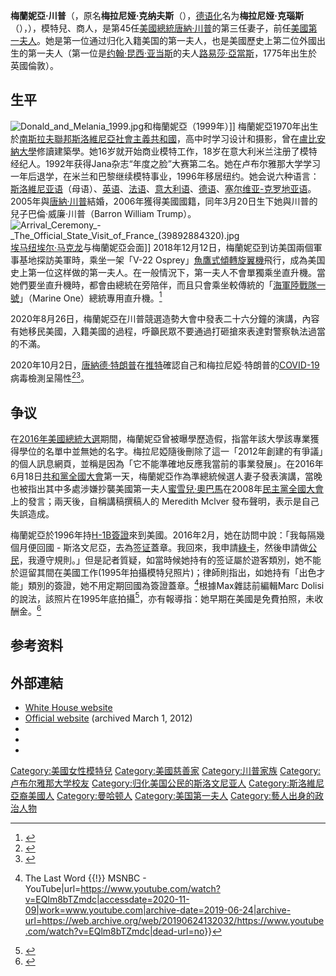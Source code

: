 {{noteTA
|G1=PresidentsUS
|G2=People
|G3=Country
}}
{{Infobox first lady
|name        = 梅拉尼娅·特朗普<br>Melania Trump
|image       = Melania Trump Official Portrait.jpg
|office      = {{flagicon|USA}} [[美國第一夫人|美國第一夫人]]
|president   = [[唐納·川普|唐納·川普]]
|term_start  = 2017年1月20日
|term_end    = 2021年1月20日
|predecessor = [[米歇爾·奧巴馬|米歇爾·奧巴馬]]
|successor   = [[吉爾·拜登|吉爾·拜登]]
|alma_mater  = [[卢布尔雅那大学|卢布尔雅那大学]]（肄业）
|birth_name  = Melanija Knavs
|birth_date  = {{birth date and age|1970|4|26}}
|birth_place = {{YUG}}[[斯洛文尼亚社会主义共和国|斯洛文尼亚]][[新梅斯托|新梅斯托]]<br>（今属[[斯洛文尼亚|斯洛文尼亚]]）
|death_date  = 
|death_place = 
|language    = [[斯洛維尼亞語|斯洛維尼亞語]]、[[英語|英語]]、[[法语|法语]]、[[義大利语|義大利语]]、[[德语|德语]]、[[塞尔维亚-克罗地亚语|塞尔维亚-克罗地亚语]]
|nationality = {{YUG}}（1970年至1991年）<br>{{SLO}}（1991年至今）<br>{{USA}}（2005年至今）
|party       = {{GOP}}
|religion    = [[罗马天主教|罗马天主教]]
|spouse      = {{marriage|[[唐納·川普|唐納·川普]]|2005年1月22日}}
|children    = [[巴倫·特朗普|巴倫·特朗普]]
|residence   = {{USA}}[[佛罗里达州|佛罗里达州]][[棕櫚灘|棕櫚灘]][[海湖莊園|海湖莊園]]（2019年至今）
|signature   = Melania Knauss-Trump signature.svg
}}
'''梅蘭妮亞·川普'''（{{lang-en|Melania Trump}}，原名'''梅拉尼娅·克纳夫斯'''（{{lang-sl|Melanija Knavs}}），[[德语化|德语化]]名为'''梅拉尼娅·克瑙斯'''（{{lang-de|Melania Knauss}}），{{bd|1970年|4月26日||}}），{{link-en|美籍斯洛文尼亚裔|Slovene Americans}}模特兒、商人，是第45任[[美國總統|美國總統]][[唐納·川普|唐納·川普]]的第三任妻子，前任[[美國第一夫人|美國第一夫人]]。她是第一位通过归化入籍美国的第一夫人，也是美國歷史上第二位外國出生的第一夫人（第一位是[[约翰·昆西·亚当斯|约翰·昆西·亚当斯]]的夫人[[路易莎·亞當斯|路易莎·亞當斯]]，1775年出生於英國倫敦）。

==生平==
[[File:Donald_and_Melania_1999.jpg|thumb]]和梅蘭妮亞（1999年）]] 
梅蘭妮亞1970年出生於[[南斯拉夫聯邦|南斯拉夫聯邦]][[斯洛維尼亞社會主義共和國|斯洛維尼亞社會主義共和國]]，高中时学习设计和摄影，曾在[[盧比安納大學|盧比安納大學]]修讀建築學。她16岁就开始商业模特工作，18岁在意大利米兰注册了模特经纪人。1992年获得Jana杂志“年度之脸”大赛第二名。她在卢布尔雅那大学学习一年后退学，在米兰和巴黎继续模特事业，1996年移居纽约。她会说六种语言：[[斯洛維尼亚语|斯洛維尼亚语]]（母语）、[[英语|英语]]、[[法语|法语]]、[[意大利语|意大利语]]、[[德语|德语]]、[[塞尔维亚-克罗地亚语|塞尔维亚-克罗地亚语]]。2005年與[[唐納·川普|唐納·川普]]結婚，2006年獲得美國國籍，同年3月20日生下她與川普的兒子巴倫·威廉·川普（Barron William Trump）。
[[File:Arrival_Ceremony_-_The_Official_State_Visit_of_France_(39892884320).jpg|thumb]][[埃马纽埃尔·马克龙|埃马纽埃尔·马克龙]]与梅蘭妮亞会面]] 
2018年12月12日，梅蘭妮亞到访美国兩個軍事基地探訪美軍時，乘坐一架「V-22 Osprey」[[V-22魚鷹式傾轉旋翼機|魚鷹式傾轉旋翼機]]飛行，成為美国史上第一位这样做的第一夫人。在一般情況下，第一夫人不會單獨乘坐直升機。當她們要坐直升機時，都會由總統在旁陪伴，而且只會乘坐較傳統的「[[海軍陸戰隊一號|海軍陸戰隊一號]]」（Marine One）總統專用直升機。<ref>{{Cite news|url=http://m.singtao.ca/calgary_cn_st/8-国际/1919362-梅拉尼娅成首位第一夫人-乘坐「v-22」鱼鹰式倾转旋/|title=梅拉尼娅成首位第一夫人乘坐「v-22」鱼鹰式倾转旋机|author=|date=2018-12-13|work=星岛|accessdate=2018-12-15}}</ref>

2020年8月26日，梅蘭妮亞在川普競選造勢大會中發表二十六分鐘的演講，內容有她移民美國，入籍美國的過程，呼籲民眾不要通過打砸搶來表達對警察執法過當的不滿。

2020年10月2日，[[唐納德·特朗普|唐納德·特朗普]]在[[推特|推特]]確認自己和梅拉尼婭·特朗普的[[2019冠状病毒病|COVID-19]]病毒檢測呈陽性<ref>{{Cite web|title=President Donald Trump and first lady Melania Trump test positive for Covid-19|url=https://www.cnn.com/2020/10/01/politics/hope-hicks-positive-coronavirus/index.html|accessdate=2020-11-09|last=CNN|first=Kevin Liptak, Kaitlan Collins, Betsy Klein, Jim Acosta and Paul LeBlanc|work=CNN|archive-date=2021-01-16|archive-url=https://web.archive.org/web/20210116041520/https://www.cnn.com/2020/10/01/politics/hope-hicks-positive-coronavirus/index.html|dead-url=no}}</ref><ref>{{Cite web|title=President Trump, first lady Melania test positive for coronavirus|url=https://www.cnbc.com/2020/10/02/president-donald-trump-says-he-has-tested-positive-for-coronavirus.html|accessdate=2020-11-09|date=2020-10-02|last=Calia|first=Christine Wang,Mike|work=CNBC|language=en|archive-date=2020-10-02|archive-url=https://web.archive.org/web/20201002053021/https://www.cnbc.com/2020/10/02/president-donald-trump-says-he-has-tested-positive-for-coronavirus.html|dead-url=no}}</ref>。

==争议==
在[[2016年美國總統選舉|2016年美國總統大選]]期間，梅蘭妮亞曾被曝學歷造假，指當年該大學該專業獲得學位的名單中並無她的名字。梅拉尼婭隨後刪除了這一「2012年創建的有爭議」的個人訊息網頁，並稱是因為「它不能準確地反應我當前的事業發展」。在2016年6月18日[[共和黨全國代表大會|共和黨全國大會]]第一天，梅蘭妮亞作為準總統候選人妻子發表演講，當晚也被指出其中多處涉嫌抄襲美國第一夫人[[米歇爾·奧巴馬|蜜雪兒·奧巴馬]]在2008年[[民主黨全國代表大會|民主黨全國大會]]上的發言；兩天後，自稱講稿撰稿人的 Meredith Mclver 發布聲明，表示是自己失誤造成。

梅蘭妮亞於1996年持[[H-1B签证_(美国)|H-1B簽證]]來到美國。2016年2月，她在訪問中說：「我每隔幾個月便回國 - 斯洛文尼亞，去為[[签证|签证]]蓋章。我回來，我申請[[美国永久居民|綠卡]]，然後申請做[[美国公民|公民]]，我遵守規則。」但是記者質疑，如當時候她持有的签证屬於遊客類別，她不能於逗留其間在美國工作(1995年拍攝模特兒照片)；律師則指出，如她持有「出色才能」類別的簽證，她不用定期回國為簽證蓋章。<ref>{{Cite web|title=Questions On Melania Trump Immigration Story {{!}} The Last Word {{!}} MSNBC - YouTube|url=https://www.youtube.com/watch?v=EQlm8bTZmdc|accessdate=2020-11-09|work=www.youtube.com|archive-date=2019-06-24|archive-url=https://web.archive.org/web/20190624132032/https://www.youtube.com/watch?v=EQlm8bTZmdc|dead-url=no}}</ref>根據Max雜誌前編輯Marc Dolisi的說法，該照片在1995年底拍攝<ref>{{Cite news|title=Melania Trump shares more immigration information but no documentation|url=https://www.washingtonpost.com/news/post-politics/wp/2016/09/14/melania-trump-shares-more-immigration-information-but-no-documentation/|newspaper=Washington Post|accessdate=2020-11-09|issn=0190-8286|language=en-US|first=Jenna|last=Johnson|first2=Mary|last2=Jordan|archive-date=2020-11-08|archive-url=https://web.archive.org/web/20201108101915/https://www.washingtonpost.com/news/post-politics/wp/2016/09/14/melania-trump-shares-more-immigration-information-but-no-documentation/|dead-url=no}}</ref>，亦有報導指：她早期在美國是免費拍照，未收酬金。<ref>{{Cite web|title=Did Melania Trump follow immigration rules? - YouTube|url=https://www.youtube.com/watch?v=PFzLO2RWguQ|accessdate=2020-11-09|work=www.youtube.com|archive-date=2019-06-02|archive-url=https://web.archive.org/web/20190602155030/https://www.youtube.com/watch?v=PFzLO2RWguQ|dead-url=no}}</ref>

==参考资料==
{{reflist}}

==外部連結==
{{wikiquote}}
{{Commons category|Melania Trump}}
* [https://www.whitehouse.gov/administration/first-lady-melania-trump White House website] {{Wayback|url=https://www.whitehouse.gov/administration/first-lady-melania-trump |date=20171214042248 }}
*[https://web.archive.org/web/20120301112807/http://www.melaniatrump.com/ Official website] (archived March 1, 2012)
*{{Fashionmodel}}
*{{IMDb name|id=1514936}}
*{{C-SPAN|Melania Trump}}

{{s-start}}
{{s-hon}}
{{s-before|[[蜜雪兒·歐巴馬|蜜雪兒·歐巴馬]]}}
{{s-ttl|title=[[美國第一夫人|美國第一夫人]] |years=2017年1月20日至2021年1月20日}}
{{s-after|[[吉尔·拜登|吉尔·拜登]]}}
{{s-end}}

{{Trump}}
{{美國第一夫人}}
{{DEFAULTSORT:Trump, Melania}}
[[Category:美國女性模特兒|Category:美國女性模特兒]]
[[Category:美國慈善家|Category:美國慈善家]]
[[Category:川普家族|Category:川普家族]]
[[Category:卢布尔雅那大学校友|Category:卢布尔雅那大学校友]]
[[Category:归化美国公民的斯洛文尼亚人|Category:归化美国公民的斯洛文尼亚人]]
[[Category:斯洛維尼亞裔美國人|Category:斯洛維尼亞裔美國人]]
[[Category:曼哈顿人|Category:曼哈顿人]]
[[Category:美国第一夫人|Category:美国第一夫人]]
[[Category:藝人出身的政治人物|Category:藝人出身的政治人物]]